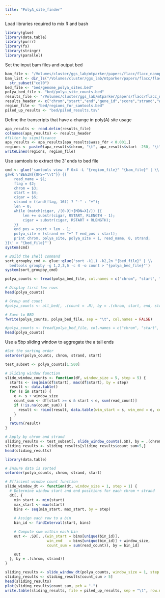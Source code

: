 ```yaml
---
title: "PolyA_site_finder"
---
```

Load libraries required to mix R and bash
```r
library(glue)
library(data.table)
library(purrr)
library(fs)
library(stringr)
library(parallel)
```

Set the input bam files and output bed
```r
bam_file <- "/Volumes/cluster/ggs_lab/mtparker/papers/flacc/flacc_nanopore/pipeline/aligned_data/col0_1.genome.bam"
bam_list <- dir_ls("/Volumes/cluster/ggs_lab/mtparker/papers/flacc/flacc_nanopore/pipeline/aligned_data", glob = "*genome.filtered.bam")  %>%
  str_subset("col0")
bed_file <- "bed/genome_polya_sites.bed"
polya_bed_file <- "bed/polya_site_counts.bed"
results_file <- "/Volumes/cluster/ggs_lab/mtparker/papers/flacc/flacc_nanopore/pipeline/apa_results/vir1_vs_col0.apa_results.bed"
results_header <- c("chrom","start","end","gene_id","score","strand","wass_dist","wass_dir","wass_pval","wass_fdr","nreads_cntrl","nreads_treat")
region_file <- "bed/regions_for_samtools.bed"
piled_up_results <- "bed/piled_results.tsv"
```
Define the transcripts that have a change in poly(A) site usage
```r
apa_results <- read.delim(results_file)
colnames(apa_results) <- results_header
#filter by significance
apa_results <- apa_results[apa_results$wass_fdr < 0.001,]
regions <- paste0(apa_results$chrom, "\t", apa_results$start -250, "\t", apa_results$end +250)
writeLines(regions, region_file)
```

Use samtools to extract the 3' ends to bed file
```R
cmd <- glue('samtools view -F 0x4 -L "{region_file}" "{bam_file}" | \\
gawk \'BEGIN{{OFS="\\t"}} {{
    read_name = $1;
    flag = $2;
    chrom = $3;
    start = $4;
    cigar = $6;
    strand = ((and(flag, 16)) ? "-" : "+");
    len = 0;
    while (match(cigar, /[0-9]+[MDN=X]/)) {{
        len += substr(cigar, RSTART, RLENGTH - 1);
        cigar = substr(cigar, RSTART + RLENGTH);
    }}
    end_pos = start + len - 1;
    polya_site = (strand == "+" ? end_pos : start);
    print chrom, polya_site, polya_site + 1, read_name, 0, strand;
}}\' > "{bed_file}"')
system(cmd)
```
```r
# Build the shell command
sort_groupby_cmd <- glue::glue('sort -k1,1 -k2,2n "{bed_file}" | \\
  bedtools groupby -g 1,2,3,6 -c 4 -o count > "{polya_bed_file}"')
system(sort_groupby_cmd)

polya_counts <- fread(polya_bed_file, col.names = c("chrom", "start", "end", "strand", "read_count"))

# Display first few rows
head(polya_counts)
```



```r
# Group and count
#polya_counts <- all_bed[, .(count = .N), by = .(chrom, start, end, strand)]

# Save to BED
fwrite(polya_counts, polya_bed_file, sep = "\t", col.names = FALSE)

#polya_counts <- fread(polya_bed_file, col.names = c("chrom", "start", "end", "strand", "read_count"))
head(polya_counts)
```


Use a 5bp sliding window to aggregate the a tail ends
```r
#Set the sorting order
setorder(polya_counts, chrom, strand, start)

test_subset <- polya_counts[1:500]

# Sliding window function
slide_window_counts <- function(df, window_size = 5, step = 5) {
  starts <- seq(min(df$start), max(df$start), by = step)
  result <- data.table()
  for (s in starts) {
    e <- s + window_size
    count_sum <- df[start >= s & start < e, sum(read_count)]
    if (!is.na(count_sum)) {
      result <- rbind(result, data.table(win_start = s, win_end = e, count_sum = count_sum))
    }
  }
  return(result)
}

# Apply by chrom and strand
sliding_results <- test_subset[, slide_window_counts(.SD), by = .(chrom, strand)]
sliding_results <- sliding_results[sliding_results$count_sum>5,]
head(sliding_results)
```
```r
library(data.table)

# Ensure data is sorted
setorder(polya_counts, chrom, strand, start)

# Efficient window count function
slide_window_dt <- function(dt, window_size = 1, step = 1) {
  # Determine window start and end positions for each chrom + strand
  dt[, {
    min_start <- min(start)
    max_start <- max(start)
    bins <- seq(min_start, max_start, by = step)
    
    # Assign each row to a bin
    bin_id <- findInterval(start, bins)

    # Compute sum within each bin
    out <- .SD[, .(win_start = bins[unique(bin_id)],
                   win_end   = bins[unique(bin_id)] + window_size,
                   count_sum = sum(read_count)), by = bin_id]

    out
  }, by = .(chrom, strand)]
}
```


```r
sliding_results <- slide_window_dt(polya_counts, window_size = 1, step = 1)
sliding_results <- sliding_results[count_sum > 5]
head(sliding_results)
plot(sliding_results$count_sum, pch = ".")
write.table(sliding_results, file = piled_up_results, sep = "\t", row.names = F, quote = F)
```
